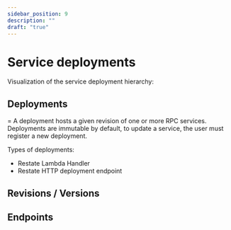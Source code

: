 ```yaml
---
sidebar_position: 9
description: ""
draft: "true"
---
```


# Service deployments

Visualization of the service deployment hierarchy:

## Deployments
= A deployment hosts a given revision of one or more RPC services.
Deployments are immutable by default, to update a service, the user must register a new deployment.

Types of deployments:
- Restate Lambda Handler
- Restate HTTP deployment endpoint

## Revisions / Versions

## Endpoints



